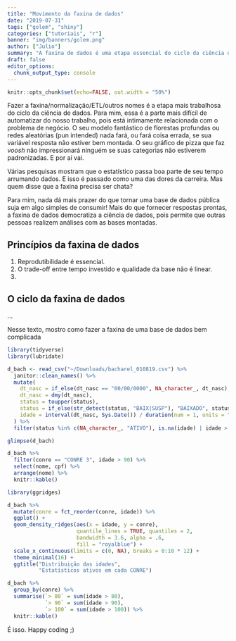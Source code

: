 ```yaml
---
title: "Movimento da faxina de dados"
date: "2019-07-31"
tags: ["golem", "shiny"]
categories: ["tutoriais", "r"]
banner: "img/banners/golem.png"
author: ["Julio"]
summary: "A faxina de dados é uma etapa essencial do ciclo da ciência de dados, que nunca será automatizada. Seja parte desse movimento."
draft: false
editor_options: 
  chunk_output_type: console
---
```


```r
knitr::opts_chunk$set(echo=FALSE, out.width = "50%")
```

Fazer a faxina/normalização/ETL/outros nomes é a etapa mais trabalhosa do ciclo da ciência de dados. Para mim, essa é a parte mais difícil de automatizar do nosso trabalho, pois está intimamente relacionada com o problema de negócio. O seu modelo fantástico de florestas profundas ou redes aleatórias (pun intended) nada fará, ou fará coisa errada, se sua variável resposta não estiver bem montada. O seu gráfico de pizza que faz *voosh* não impressionará ninguém se suas categorias não estiverem padronizadas. E por aí vai.

Várias pesquisas mostram que o estatístico passa boa parte de seu tempo arrumando dados. E isso é passado como uma das dores da carreira. Mas quem disse que a faxina precisa ser chata? 

Para mim, nada dá mais prazer do que tornar uma base de dados pública suja em algo simples de consumir! Mais do que fornecer respostas prontas, a faxina de dados democratiza a ciência de dados, pois permite que outras pessoas realizem análises com as bases montadas.


## Princípios da faxina de dados

1. Reprodutibilidade é essencial.
2. O trade-off entre tempo investido e qualidade da base não é linear.
3. 


## O ciclo da faxina de dados


...

Nesse texto, mostro como fazer a faxina de uma base de dados bem complicada

```r
library(tidyverse)
library(lubridate)

d_bach <- read_csv("~/Downloads/bacharel_010819.csv") %>% 
  janitor::clean_names() %>% 
  mutate(
    dt_nasc = if_else(dt_nasc == "00/00/0000", NA_character_, dt_nasc),
    dt_nasc = dmy(dt_nasc),
    status = toupper(status),
    status = if_else(str_detect(status, "BAIX|SUSP"), "BAIXADO", status),
    idade = interval(dt_nasc, Sys.Date()) / duration(num = 1, units = "years")
  ) %>% 
  filter(status %in% c(NA_character_, "ATIVO"), is.na(idade) | idade > 0)

glimpse(d_bach)

d_bach %>% 
  filter(conre == "CONRE 3", idade > 90) %>% 
  select(nome, cpf) %>% 
  arrange(nome) %>% 
  knitr::kable()

```

```r
library(ggridges)

d_bach %>% 
  mutate(conre = fct_reorder(conre, idade)) %>% 
  ggplot() +
  geom_density_ridges(aes(x = idade, y = conre), 
                      quantile_lines = TRUE, quantiles = 2,
                      bandwidth = 3.6, alpha = .6, 
                      fill = "royalblue") +
  scale_x_continuous(limits = c(0, NA), breaks = 0:10 * 12) +
  theme_minimal(16) +
  ggtitle("Distribuição das idades", 
          "Estatísticos ativos em cada CONRE")
```


```r
d_bach %>% 
  group_by(conre) %>% 
  summarise(`> 80` = sum(idade > 80), 
            `> 90` = sum(idade > 90),
            `> 100` = sum(idade > 100)) %>% 
  knitr::kable()
```




É isso. Happy coding ;)









